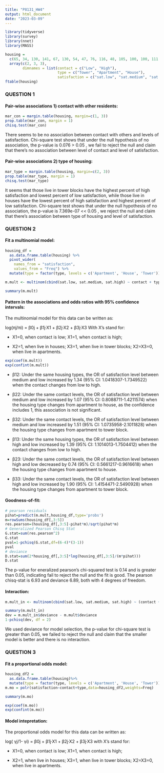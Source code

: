 ```yaml
---
title: "P8131_HW4"
output: html_document
date: "2023-03-09"
---
```


```r
library(tidyverse)
library(survey)
library(nnet)
library(MASS)
```

```r
housing = 
  c(65, 34, 130, 141, 67, 130, 54, 47, 76, 116, 48, 105, 100, 100, 111, 191, 62, 104) %>%
  array(c(2, 3, 3),
        dimnames = list(contact = c("Low", "High"),
                        type = c("Tower", "Apartment", "House"),
                        satisfaction = c("sat.low", "sat.medium", "sat.high")))
ftable(housing)
```
### QUESTION 1

#### Pair-wise associations 1) contact with other residents:

```r
mar_con = margin.table(housing, margin=c(1, 3))
prop.table(mar_con, margin = 1)
chisq.test(mar_con)
```
There seems to be no association between contact with others and levels of satisfaction. Chi-square test shows that under the null hypothesis of no association, the p-value is 0.076 > 0.05 , we fail to reject the null and claim that there’s no association between level of contact and level of satisfaction.

#### Pair-wise associations 2) type of housing:

```r
mar_type = margin.table(housing, margin=c(2, 3))
prop.table(mar_type, margin = 1)
chisq.test(mar_type)
```
It seems that those live in tower blocks have the highest percent of high satisfaction and lowest percent of low satisfaction, while those live in houses have the lowest percent of high satisfaction and highest percent of low satisfaction. Chi-square test shows that under the null hypothesis of no association, the p-value is 7.369e-07 << 0.05 , we reject the null and claim that there’s association between type of housing and level of satisfaction.

### QUESTION 2

#### Fit a multinomial model:

```r
housing_df = 
  as.data.frame.table(housing) %>% 
  pivot_wider(
    names_from = "satisfaction",
    values_from = "Freq") %>% 
  mutate(type = factor(type, levels = c('Apartment', 'House', 'Tower')))

m.mult <- multinom(cbind(sat.low, sat.medium, sat.high) ~ contact + type, data=housing_df)
```

```r
summary(m.mult)
```
#### Pattern in the associations and odds ratios with 95% confidence intervals:

The multinomial model for this data can be written as: 

log(πj/πi) = β0j + β1j·X1 + β2j·X2 + β3j·X3 With X’s stand for:

* X1=0, when contact is low; X1=1, when contact is high;

* X2=1, when live in houses; X3=1, when live in tower blocks; X2=X3=0, when live in apartments.

```r
exp(coef(m.mult))
exp(confint(m.mult))
```
* β12: Under the same housing types, the OR of satisfaction level between medium and low increased by 1.34 (95% CI: 1.0418307-1.7349522) when the contact changes from low to high.

* β22: Under the same contact levels, the OR of satisfaction level between medium and low increased by 1.07 (95% CI: 0.8088711-1.4211574) when the housing type changes from apartment to house, as the confidence includes 1, this association is not significant.

* β32: Under the same contact levels, the OR of satisfaction level between medium and low increased by 1.51 (95% CI: 1.0735958-2.1011828) when the housing type changes from apartment to tower block.

* β13: Under the same housing types, the OR of satisfaction level between high and low increased by 1.39 (95% CI: 1.1014013-1.7504412) when the contact changes from low to high.

* β23: Under the same contact levels, the OR of satisfaction level between high and low decreased by 0.74 (95% CI: 0.5661217-0.9616618) when the housing type changes from apartment to house.

* β33: Under the same contact levels, the OR of satisfaction level between high and low increased by 1.90 (95% CI: 1.4154471-2.5490928) when the housing type changes from apartment to tower block.

#### Goodness-of-fit:

```r
# pearson residuals
pihat=predict(m.mult,housing_df,type='probs')
m=rowSums(housing_df[,3:5])
res.pearson=(housing_df[,3:5]-pihat*m)/sqrt(pihat*m)
# Generalized Pearson Chisq Stat
G.stat=sum(res.pearson^2)
G.stat
pval=1-pchisq(G.stat,df=(6-4)*(3-1))
pval
# deviance
D.stat=sum(2*housing_df[,3:5]*log(housing_df[,3:5]/(m*pihat)))
D.stat
```
The p-value for eneralized pearson's chi-squared test is 0.14 and is greater than 0.05, indicating fail to reject the null and the fit is good. The pearson chisq-stat is 6.93 and deviance 6.89, both with 4 degrees of freedom.

#### Interaction:

```r
m.mult_in <- multinom(cbind(sat.low, sat.medium, sat.high) ~ (contact + type)^2, data=housing_df)
```


```r
summary(m.mult_in)
dev = m.mult_in$deviance - m.mult$deviance
1-pchisq(dev, df = 2)
```
We used deviance for model selection, the p-value for chi-square test is greater than 0.05, we failed to reject the null and claim that the smaller model is better and there is no interaction.

### QUESTION 3

#### Fit a proportional odds model:

```r
housing_df2 = 
  as.data.frame.table(housing)%>% 
  mutate(type = factor(type, levels = c('Apartment', 'House', 'Tower')))
m.mo = polr(satisfaction~contact+type,data=housing_df2,weights=Freq)
```

```r
summary(m.mo)
```

```r
exp(coef(m.mo))
exp(confint(m.mo))
```
#### Model intepretation: 

The proportional odds model for this data can be written as: 

log( γj/1- γi) = β0j + β1j·X1 + β2j·X2 + β3j·X3 with X’s stand for:

* X1=0, when contact is low; X1=1, when contact is high;

* X2=1, when live in houses; X3=1, when live in tower blocks; X2=X3=0, when live in apartments.


